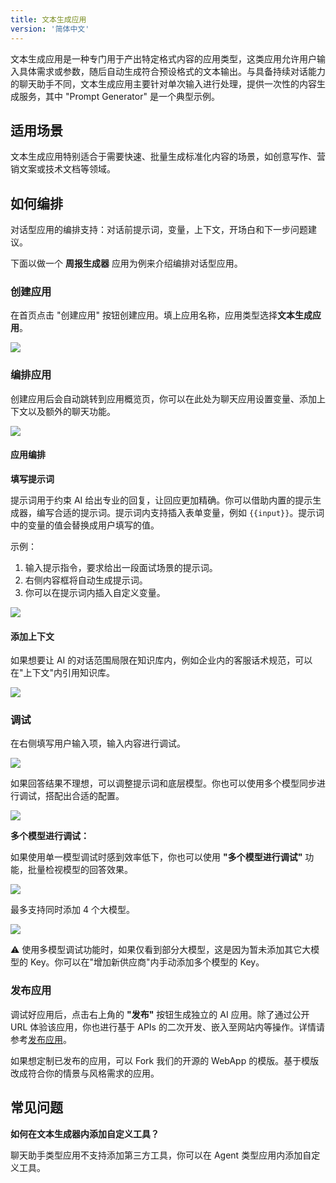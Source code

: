```yaml
---
title: 文本生成应用
version: '简体中文'
---
```


文本生成应用是一种专门用于产出特定格式内容的应用类型，这类应用允许用户输入具体需求或参数，随后自动生成符合预设格式的文本输出。与具备持续对话能力的聊天助手不同，文本生成应用主要针对单次输入进行处理，提供一次性的内容生成服务，其中 "Prompt Generator" 是一个典型示例。

## 适用场景

文本生成应用特别适合于需要快速、批量生成标准化内容的场景，如创意写作、营销文案或技术文档等领域。

## 如何编排

对话型应用的编排支持：对话前提示词，变量，上下文，开场白和下一步问题建议。

下面以做一个 **周报生成器** 应用为例来介绍编排对话型应用。

### 创建应用

在首页点击 "创建应用" 按钮创建应用。填上应用名称，应用类型选择**文本生成应用**。

![](/zh-cn/img/94275017d6f0477fcd32323e52915fd6.png)

### 编排应用

创建应用后会自动跳转到应用概览页，你可以在此处为聊天应用设置变量、添加上下文以及额外的聊天功能。

![](/zh-cn/img/ed7368f117afa02ca5359472ea1167e8.png)

#### 应用编排

**填写提示词**

提示词用于约束 AI 给出专业的回复，让回应更加精确。你可以借助内置的提示生成器，编写合适的提示词。提示词内支持插入表单变量，例如 `{{input}}`。提示词中的变量的值会替换成用户填写的值。

示例：
1. 输入提示指令，要求给出一段面试场景的提示词。
2. 右侧内容框将自动生成提示词。
3. 你可以在提示词内插入自定义变量。

![](/zh-cn/img/592adde305ffe7a9b2f538b20a14483e.png)

#### 添加上下文

如果想要让 AI 的对话范围局限在知识库内，例如企业内的客服话术规范，可以在"上下文"内引用知识库。

![](/zh-cn/img/838312f6b88927a08c9f113c9a557608.png)

### 调试

在右侧填写用户输入项，输入内容进行调试。

![](/zh-cn/img/302d73e248bc80a357e83ab3d65dcf32.png)

如果回答结果不理想，可以调整提示词和底层模型。你也可以使用多个模型同步进行调试，搭配出合适的配置。

![](/zh-cn/img/241e9bd270b26a8b9658a784ecf9bf13.png)

**多个模型进行调试：**

如果使用单一模型调试时感到效率低下，你也可以使用 **"多个模型进行调试"** 功能，批量检视模型的回答效果。

![](/zh-cn/img/5a6cff31c1fa94912ee39306739a2d6e.png)

最多支持同时添加 4 个大模型。

![](/zh-cn/img/60109394134b665cb856505503f4d975.png)

⚠️ 使用多模型调试功能时，如果仅看到部分大模型，这是因为暂未添加其它大模型的 Key。你可以在"增加新供应商"内手动添加多个模型的 Key。

### 发布应用

调试好应用后，点击右上角的 **"发布"** 按钮生成独立的 AI 应用。除了通过公开 URL 体验该应用，你也进行基于 APIs 的二次开发、嵌入至网站内等操作。详情请参考[发布应用](/zh-cn/user-guide/application-publishing/launch-your-webapp-quickly/web-app-settings)。

如果想定制已发布的应用，可以 Fork 我们的开源的 WebApp 的模版。基于模版改成符合你的情景与风格需求的应用。

## 常见问题

**如何在文本生成器内添加自定义工具？**

聊天助手类型应用不支持添加第三方工具，你可以在 Agent 类型应用内添加自定义工具。
